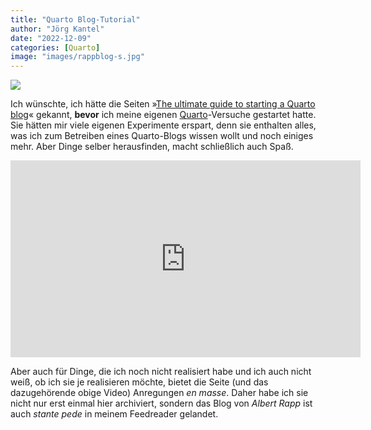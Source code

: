 ```yaml
---
title: "Quarto Blog-Tutorial"
author: "Jörg Kantel"
date: "2022-12-09"
categories: [Quarto]
image: "images/rappblog-s.jpg"
---
```


[![](images/rappblog.jpg)](https://albert-rapp.de/blog.html)

Ich wünschte, ich hätte die Seiten »[The ultimate guide to starting a Quarto blog](https://albert-rapp.de/posts/13_quarto_blog_writing_guide/13_quarto_blog_writing_guide.html)« gekannt, **bevor** ich meine eigenen [Quarto](http://cognitiones.kantel-chaos-team.de/webworking/staticsites/quarto.html)-Versuche gestartet hatte. Sie hätten mir viele eigenen Experimente erspart, denn sie enthalten alles, was ich zum Betreiben eines Quarto-Blogs wissen wollt und noch einiges mehr. Aber Dinge selber herausfinden, macht schließlich auch Spaß.

<iframe width="560" height="315" src="https://www.youtube.com/embed/ErRX8plZpQE" title="YouTube video player" frameborder="0" allow="accelerometer; autoplay; clipboard-write; encrypted-media; gyroscope; picture-in-picture" allowfullscreen></iframe>

Aber auch für Dinge, die ich noch nicht realisiert habe und ich auch nicht weiß, ob ich sie je realisieren möchte, bietet die Seite (und das dazugehörende obige Video) Anregungen *en masse*. Daher habe ich sie nicht nur erst einmal hier archiviert, sondern das Blog von *Albert Rapp* ist auch *stante pede* in meinem Feedreader gelandet.